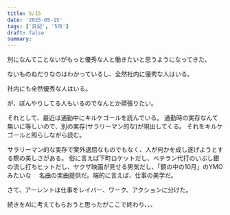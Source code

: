 ```yaml
---
title: 5/15
date: '2025-05-15'
tags: ['日記', '5月']
draft: false
summary:
---
```

別になんてことないがもっと優秀な人と働きたいと思うようになってきた、

ないものねだりなのはわかっているし、全然社内に優秀な人はいる。

社内にも全然優秀な人はいる。

が、ぼんやりしてる人もいるのでなんとか頑張りたい。


それとして、最近は通勤中にキルケゴールを読んでいる。
通勤時の実存なんて無いに等しいので、別の実存(サラリーマン的な)が現出してくる。
それをキルケゴールと照らしながら読む。

サラリーマン的な実存で案外退屈なものでもなく、人が何かを成し遂げようとする際の美しさがある。
俗に言えば下町ロケットだし、ベテラン代打のいぶし銀の流し打ちヒットだし、ヤクザ映画が見せる男気だし、「鏡の中の10月」のYMOみたいな
　名曲の楽曲提供だ。端的に言えば、仕事の美学だ。

さて、アーレントは仕事をレイバー、ワーク、アクションに分けた。

続きをAIに考えてもらおうと思ったがここで終わり、、、